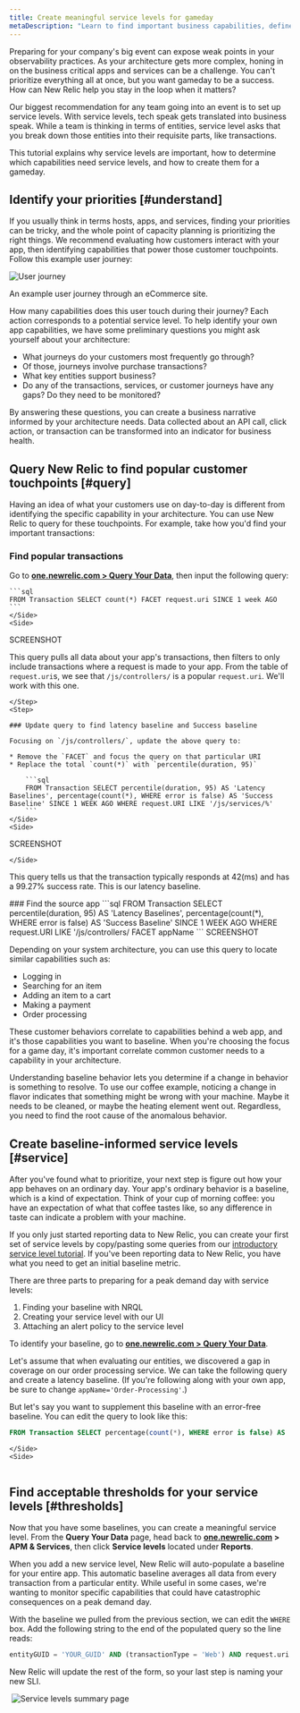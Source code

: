 ```yaml
---
title: Create meaningful service levels for gameday
metaDescription: "Learn to find important business capabilities, define your baselines, and set up meaningful service levels for peak demand."
---
```







Preparing for your company's big event can expose weak points in your observability practices. As your architecture gets more complex, honing in on the business critical apps and services can be a challenge. You can't prioritize everything all at once, but you want gameday to be a success. How can New Relic help you stay in the loop when it matters?

Our biggest recommendation for any team going into an event is to set up service levels. With service levels, tech speak gets translated into business speak. While a team is thinking in terms of entities, service level asks that you break down those entities into their requisite parts, like transactions.

This tutorial explains why service levels are important, how to determine which capabilities need service levels, and how to create them for a gameday.

## Identify your priorities [#understand]

If you usually think in terms hosts, apps, and services, finding your priorities can be tricky, and the whole point of capacity planning is prioritizing the right things. We recommend evaluating how customers interact with your app, then identifying capabilities that power those customer touchpoints. Follow this example user journey:

<img
    title="This user journey has a few points to add a service level to"
    alt="User journey"
    src={userJourneyAPossibleUserJourney}
/>

<figcaption>
    An example user journey through an eCommerce site.
</figcaption>

How many capabilities does this user touch during their journey? Each action corresponds to a potential service level. To help identify your own app capabilities, we have some preliminary questions you might ask yourself about your architecture:

* What journeys do your customers most frequently go through?
* Of those, journeys involve purchase transactions? 
* What key entities support business?
* Do any of the transactions, services, or customer journeys have any gaps? Do they need to be monitored? 

By answering these questions, you can create a business narrative informed by your architecture needs. Data collected about an API call, click action, or transaction can be transformed into an indicator for business health.

## Query New Relic to find popular customer touchpoints  [#query]

Having an idea of what your customers use on day-to-day is different from identifying the specific capability in your architecture. You can use New Relic to query for these touchpoints. For example, take how you'd find your important transactions: 

<Steps>
    <Step>
        
### Find popular transactions  
        
Go to **[one.newrelic.com > Query Your Data](https://one.newrelic.com/data-exploration/query-builder)**, then input the following query:

<SideBySide>
    <Side>
    
    ```sql
    FROM Transaction SELECT count(*) FACET request.uri SINCE 1 week AGO
    ```    
    </Side>
    <Side>
SCREENSHOT
    </Side>
</SideBySide>

This query pulls all data about your app's transactions, then filters to only include transactions where a request is made to your app. From the table of `request.uri`s, we see that `/js/controllers/` is a popular `request.uri`. We'll work with this one. 

    </Step>
    <Step>
    
    ### Update query to find latency baseline and Success baseline

    Focusing on `/js/controllers/`, update the above query to:

    * Remove the `FACET` and focus the query on that particular URI
    * Replace the total `count(*)` with `percentile(duration, 95)`

<SideBySide>
    <Side>

        ```sql
        FROM Transaction SELECT percentile(duration, 95) AS 'Latency Baselines', percentage(count(*), WHERE error is false) AS 'Success Baseline' SINCE 1 WEEK AGO WHERE request.URI LIKE '/js/services/%'
        ```
    </Side>
    <Side>

SCREENSHOT

    </Side>
</SideBySide>

This query tells us that the transaction typically responds at 42(ms) and has a 99.27% success rate. This is our latency baseline. 

</Step>

<Step>
### Find the source app


<SideBySide>
    <Side>
    ```sql
    FROM Transaction SELECT percentile(duration, 95) AS 'Latency Baselines', percentage(count(*), WHERE error is false) AS 'Success Baseline' SINCE 1 WEEK AGO WHERE request.URI LIKE '/js/controllers/ FACET appName
    ```
    </Side>
    <Side>
SCREENSHOT
    </Side>
</SideBySide>

</Step>
</Steps>

Depending on your system architecture, you can use this query to locate similar capabilities such as: 

* Logging in
* Searching for an item
* Adding an item to a cart
* Making a payment  
* Order processing

These customer behaviors correlate to capabilities behind a web app, and it's those capabilities you want to baseline. When you're choosing the focus for a game day, it's important correlate common customer needs to a capability in your architecture. 

Understanding baseline behavior lets you determine if a change in behavior is something to resolve. To use our coffee example, noticing a change in flavor indicates that something might be wrong with your machine. Maybe it needs to be cleaned, or maybe the heating element went out. Regardless, you need to find the root cause of the anomalous behavior.  

## Create baseline-informed service levels [#service]

After you've found what to prioritize, your next step is figure out how your app behaves on an ordinary day. Your app's ordinary behavior is a baseline, which is a kind of expectation. Think of your cup of morning coffee: you have an expectation of what that coffee tastes like, so any difference in taste can indicate a problem with your machine. 

If you only just started reporting data to New Relic, you can create your first set of service levels by copy/pasting some queries from our [introductory service level tutorial](/docs/journey-performance/slo-tutorial/). If you've been reporting data to New Relic, you have what you need to get an initial baseline metric. 

There are three parts to preparing for a peak demand day with service levels:

1. Finding your baseline with NRQL
2. Creating your service level with our UI
3. Attaching an alert policy to the service level

To identify your baseline, go to **[one.newrelic.com > Query Your Data](https://one.newrelic.com/data-exploration/query-builder)**. 

Let's assume that when evaluating our entities, we discovered a gap in coverage on our order processing service. We can take the following query and create a latency baseline. (If you're following along with your own app, be sure to change `appName='Order-Processing'`.)

<Steps>
    <Step>


<SideBySide>
    <Side>
    But let's say you want to supplement this baseline with an error-free baseline. You can edit the query to look like this:

```sql
FROM Transaction SELECT percentage(count(*), WHERE error is false) AS 'Success Baseline SLI' SINCE 1 WEEK AGO WHERE appName='Order-Processing'
```
    </Side>
    <Side>
<img
    title="Success baseline query"
    alt=""
    src={successBaselineSuccessBaseline}
/>
    </Side>
</SideBySide>
    </Step>
</Steps>

## Find acceptable thresholds for your service levels [#thresholds]

Now that you have some baselines, you can create a meaningful service level. From the **Query Your Data** page, head back to **[one.newrelic.com](https://one.newrelic.com) > APM & Services**, then click **Service levels** located under **Reports**.

When you add a new service level, New Relic will auto-populate a baseline for your entire app. This automatic baseline averages all data from every transaction from a particular entity. While useful in some cases, we're wanting to monitor specific capabilities that could have catastrophic consequences on a peak demand day. 

With the baseline we pulled from the previous section, we can edit the `WHERE` box. Add the following string to the end of the populated query so the line reads:

```sql
entityGUID = 'YOUR_GUID' AND (transactionType = 'Web') AND request.uri LIKE `Order-processing`
```

New Relic will update the rest of the form, so your last step is naming your new SLI. 

<SideBySide>
    <Side>
        <img
    title="View your service levels"
    alt=""
    src={serviceLevelsintheUIServiceLevelsintheUI}
/>
    </Side>
    <Side>
        <img
        title="Service levels summary page"
        src={serviceLevelsUI}
        />
    </Side>
</SideBySide>